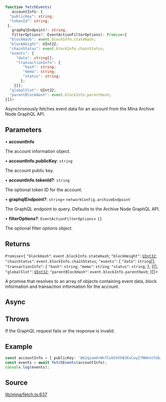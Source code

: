 ```ts
function fetchEvents(
   accountInfo: {
  "publicKey": string;
  "tokenId": string;
 }, 
   graphqlEndpoint?: string, 
   filterOptions?: EventActionFilterOptions): Promise<{
  "blockHash": event.blockInfo.stateHash;
  "blockHeight": UInt32;
  "chainStatus": event.blockInfo.chainStatus;
  "events": {
     "data": string[];
     "transactionInfo": {
        "hash": string;
        "memo": string;
        "status": string;
       };
    }[];
  "globalSlot": UInt32;
  "parentBlockHash": event.blockInfo.parentHash;
}[]>
```

Asynchronously fetches event data for an account from the Mina Archive Node GraphQL API.

## Parameters

• **accountInfo**

The account information object.

• **accountInfo.publicKey**: `string`

The account public key.

• **accountInfo.tokenId?**: `string`

The optional token ID for the account.

• **graphqlEndpoint?**: `string`= `networkConfig.archiveEndpoint`

The GraphQL endpoint to query. Defaults to the Archive Node GraphQL API.

• **filterOptions?**: `EventActionFilterOptions`= `{}`

The optional filter options object.

## Returns

`Promise`\<\{
  `"blockHash"`: `event.blockInfo.stateHash`;
  `"blockHeight"`: [`UInt32`](../classes/UInt32.mdx);
  `"chainStatus"`: `event.blockInfo.chainStatus`;
  `"events"`: \{
     `"data"`: `string`[];
     `"transactionInfo"`: \{
        `"hash"`: `string`;
        `"memo"`: `string`;
        `"status"`: `string`;
       \};
    \}[];
  `"globalSlot"`: [`UInt32`](../classes/UInt32.mdx);
  `"parentBlockHash"`: `event.blockInfo.parentHash`;
 \}[]\>

A promise that resolves to an array of objects containing event data, block information and transaction information for the account.

## Async

## Throws

If the GraphQL request fails or the response is invalid.

## Example

```ts
const accountInfo = { publicKey: 'B62qiwmXrWn7Cok5VhhB3KvCwyZ7NHHstFGbiU5n7m8s2RqqNW1p1wF' };
const events = await fetchEvents(accountInfo);
console.log(events);
```

## Source

[lib/mina/fetch.ts:637](https://github.com/o1-labs/o1js/blob/3b1b22555bd0099419efc0703dfdb8b2eb7c3e6f/src/lib/mina/fetch.ts#L637)
